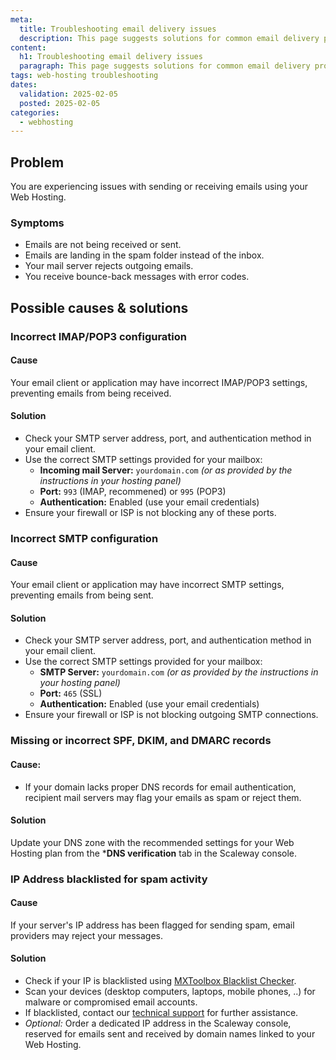 ```yaml
---
meta:
  title: Troubleshooting email delivery issues
  description: This page suggests solutions for common email delivery problems.
content:
  h1: Troubleshooting email delivery issues
  paragraph: This page suggests solutions for common email delivery problems.
tags: web-hosting troubleshooting
dates:
  validation: 2025-02-05
  posted: 2025-02-05
categories:
  - webhosting
---
```


## Problem
You are experiencing issues with sending or receiving emails using your Web Hosting.

### Symptoms
- Emails are not being received or sent.
- Emails are landing in the spam folder instead of the inbox.
- Your mail server rejects outgoing emails.
- You receive bounce-back messages with error codes.


## Possible causes & solutions

### Incorrect IMAP/POP3 configuration
#### Cause
Your email client or application may have incorrect IMAP/POP3 settings, preventing emails from being received.

#### Solution
- Check your SMTP server address, port, and authentication method in your email client.
- Use the correct SMTP settings provided for your mailbox:
  - **Incoming mail Server:** `yourdomain.com` *(or as provided by the instructions in your hosting panel)*
  - **Port:** `993` (IMAP, recommened) or `995` (POP3)
  - **Authentication:** Enabled (use your email credentials)
- Ensure your firewall or ISP is not blocking any of these ports.

### Incorrect SMTP configuration
#### Cause
Your email client or application may have incorrect SMTP settings, preventing emails from being sent.

#### Solution
- Check your SMTP server address, port, and authentication method in your email client.
- Use the correct SMTP settings provided for your mailbox:
  - **SMTP Server:** `yourdomain.com` *(or as provided by the instructions in your hosting panel)*
  - **Port:** `465` (SSL)
  - **Authentication:** Enabled (use your email credentials)
- Ensure your firewall or ISP is not blocking outgoing SMTP connections.

### Missing or incorrect SPF, DKIM, and DMARC records
#### Cause:
- If your domain lacks proper DNS records for email authentication, recipient mail servers may flag your emails as spam or reject them.

#### Solution
Update your DNS zone with the recommended settings for your Web Hosting plan from the ***DNS verification** tab in the Scaleway console.

### IP Address blacklisted for spam activity
#### Cause
If your server's IP address has been flagged for sending spam, email providers may reject your messages.

#### Solution
- Check if your IP is blacklisted using [MXToolbox Blacklist Checker](https://mxtoolbox.com/blacklists.aspx).
- Scan your devices (desktop computers, laptops, mobile phones, ..) for malware or compromised email accounts.
- If blacklisted, contact our [technical support](https://console.scaleway.com/support) for further assistance.
- *Optional:* Order a dedicated IP address in the Scaleway console, reserved for emails sent and received by domain names linked to your Web Hosting.
